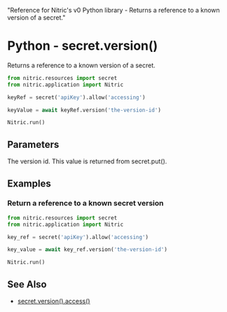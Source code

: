   "Reference for Nitric's v0 Python library - Returns a reference to a known version of a secret."

# Python - secret.version()

Returns a reference to a known version of a secret.

```python
from nitric.resources import secret
from nitric.application import Nitric

keyRef = secret('apiKey').allow('accessing')

keyValue = await keyRef.version('the-version-id')

Nitric.run()
```

## Parameters

<Properties>
  <Property name="version" required type="string">
    The version id. This value is returned from secret.put().
  </Property>
</Properties>

## Examples

### Return a reference to a known secret version

```python
from nitric.resources import secret
from nitric.application import Nitric

key_ref = secret('apiKey').allow('accessing')

key_value = await key_ref.version('the-version-id')

Nitric.run()
```

## See Also

- [secret.version().access()](./secret-version-access)
